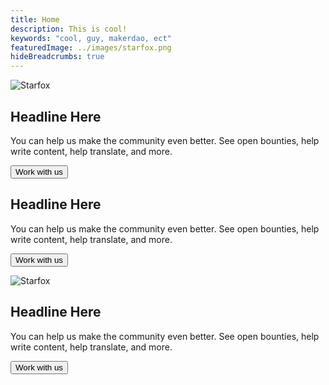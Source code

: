 ```yaml
---
title: Home
description: This is cool!
keywords: "cool, guy, makerdao, ect"
featuredImage: ../images/starfox.png
hideBreadcrumbs: true
---
```


<InfoBlock>

![Starfox](/images/starfox.png)

<Box>

## Headline Here

You can help us make the community even better. See open bounties, help write content, help translate, and more.

<Button to="/">Work with us</Button>

</Box>

</InfoBlock>

<InfoBlock>

<Box>

## Headline Here

You can help us make the community even better. See open bounties, help write content, help translate, and more.

<Button to="/">Work with us</Button>

</Box>

![Starfox](/images/starfox.png)

</InfoBlock>

<InfoBlock>

<Box>

## Headline Here

You can help us make the community even better. See open bounties, help write content, help translate, and more.

<Button to="/">Work with us</Button>

</Box>

</InfoBlock>
